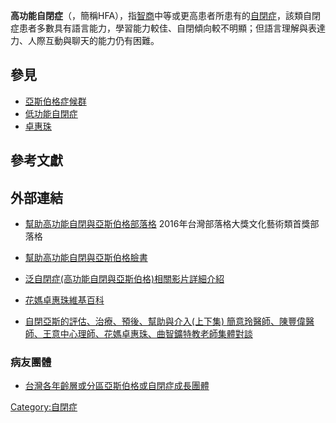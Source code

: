 {{Selfref|参见：[[维基百科:高功能自闭症和亚斯伯格症候群编辑|维基百科:高功能自闭症和亚斯伯格症候群编辑]]}}

{{Infobox medical condition (new)
| name            = 高功能自閉症
| image           =
| caption         =
| field           = [[精神病学|精神病学]]
| symptoms        = [[人際關係|人際關係]]交往困難，[[沟通|沟通]]障礙, 興趣受限，行爲重複。
| complications   = 社會孤立，就業問題，家庭壓力，[[霸凌|霸凌]]，[[自我傷害|自我傷害]]<ref>{{cite web |title=Autism spectrum disorder - Symptoms and causes |url=https://www.mayoclinic.org/diseases-conditions/autism-spectrum-disorder/symptoms-causes/syc-20352928 |website=Mayo Clinic |accessdate=2019-07-13 |language=en |archive-url=https://web.archive.org/web/20190714024941/https://www.mayoclinic.org/diseases-conditions/autism-spectrum-disorder/symptoms-causes/syc-20352928 |archive-date=14 July 2019 |url-status=live }}</ref>
| onset           = 2到3歲<ref name=NIH2016>{{cite web |title= NIMH " Autism Spectrum Disorder |url= https://www.nimh.nih.gov/health/topics/autism-spectrum-disorders-asd/index.shtml |website= nimh.nih.gov |accessdate= 20 April 2017 |date= October 2016 |archive-url= https://web.archive.org/web/20170421093226/https://www.nimh.nih.gov/health/topics/autism-spectrum-disorders-asd/index.shtml |archive-date= 21 April 2017 |url-status= live }}</ref><ref name=DSM5>{{cite book |author=American Psychiatric Association |title=Diagnostic and Statistical Manual of Mental Disorders, Fifth Edition (DSM-5) |chapter=Autism Spectrum Disorder. 299.00 (F84.0) |year=2013 |pages=50–59 |location=Arlington, VA |publisher=American Psychiatric Publishing |isbn=978-0-89042-559-6 |doi=10.1176/appi.books.9780890425596 }}</ref>
| duration        = 長期
| causes          = {{tsl|en|Heritability of autism||基因}}和環境因素
| risks           = 
| diagnosis       = 根據行為和發展史
| differential    = [[亞斯伯格症候群|亞斯伯格症候群]]，[[注意力不足過動症|注意力不足過動症]]，[[妥瑞症|妥瑞症]]，[[焦慮|焦慮]]，[[躁鬱症|躁鬱症]]，[[强迫症|强迫症]]
| prevention      =
| treatment       = [[行為治療|行為治療]], [[言語治療|言語治療]], [[精神药物|精神药物]]<ref name="CCD2007">{{cite journal | url = https://pediatrics.aappublications.org/content/120/5/1162 | vauthors = Myers SM, Johnson CP | title = Management of children with autism spectrum disorders | journal = Pediatrics | volume = 120 | issue = 5 | pages = 1162–82 | date = November 2007 | pmid = 17967921 | doi = 10.1542/peds.2007-2362 | doi-access = free | access-date = 2019-05-24 | archive-url = https://web.archive.org/web/20190323092305/https://pediatrics.aappublications.org/content/120/5/1162 | archive-date = 2019-03-23 | url-status = live }}</ref><ref name=San2016>{{cite journal |last1=Sanchack |first1=KE |last2=Thomas |first2=CA |title=Autism Spectrum Disorder: Primary Care Principles. |journal=American Family Physician |date=15 December 2016 |volume=94 |issue=12 |pages=972–79 |pmid=28075089}}</ref><ref>{{cite journal |last1=Sukhodolsky |first1=DG |last2=Bloch |first2=MH |last3=Panza |first3=KE |last4=Reichow |first4=B |title=Cognitive-behavioral therapy for anxiety in children with high-functioning autism: a meta-analysis. |journal=Pediatrics |date=November 2013 |volume=132 |issue=5 |pages=e1341–50 |doi=10.1542/peds.2013-1193 |pmid=24167175|pmc=3813396 }}</ref>
| medication      =  {{tsl|en|Atypical antipsychotics||抗精神病藥}}, [[抗抑郁药|抗抑郁药]], [[兴奋剂|兴奋剂]]（相關症狀）<ref name=Ji2015>{{cite journal | vauthors = Ji N, Findling RL | title = An update on pharmacotherapy for autism spectrum disorder in children and adolescents | journal = Current Opinion in Psychiatry | volume = 28 | issue = 2 | pages = 91–101 | date = March 2015 | pmid = 25602248 | doi = 10.1097/YCO.0000000000000132 }}</ref><ref name="Oswald DP 2006">{{cite journal | vauthors = Oswald DP, Sonenklar NA | title = Medication use among children with autism spectrum disorders | journal = Journal of Child and Adolescent Psychopharmacology | volume = 17 | issue = 3 | pages = 348–55 | date = June 2007 | pmid = 17630868 | doi = 10.1089/cap.2006.17303 }}</ref><ref name="ReferenceA">{{cite journal |last1=Jaeggi |first1=S. M. |last2=Buschkuehl |first2=M. |last3=Jonides |first3=J. |last4=Perrig |first4=W. J. |title=From the Cover: Improving fluid intelligence with training on working memory |journal=Proceedings of the National Academy of Sciences |volume=105 |issue=19 |pages=6829–33 |year=2008 |doi=10.1073/pnas.0801268105 |pmc=2383929 |pmid=18443283|bibcode=2008PNAS..105.6829J }}</ref>
| prognosis       = 
| frequency       =
| deaths          = 
}}
'''高功能自閉症'''（{{lang-en|High-functioning autism}}，簡稱HFA），指[[智商|智商]]中等或更高患者所患有的[[自閉症|自閉症]]，該類自閉症患者多數具有語言能力，學習能力較佳、自閉傾向較不明顯；但語言理解與表達力、人際互動與聊天的能力仍有困難。

==參見==
*[[亞斯伯格症候群|亞斯伯格症候群]]
*[[低功能自閉症|低功能自閉症]]
*[[卓惠珠|卓惠珠]]

== 參考文獻 ==
{{reflist}}

== 外部連結 ==
* {{zh-tw}}[https://helpasperger.blogspot.tw/ 幫助高功能自閉與亞斯伯格部落格] {{Wayback|url=https://helpasperger.blogspot.tw/ |date=20180511172607 }}2016年台灣部落格大獎文化藝術類首獎部落格
* {{zh-tw}}[https://www.facebook.com/aspergerhouse 幫助高功能自閉與亞斯伯格臉書] {{Wayback|url=https://www.facebook.com/aspergerhouse |date=20210415101052 }}
* {{zh-tw}}[https://helpasperger.blogspot.tw/2012/04/blog-post_7074.html 泛自閉症(高功能自閉與亞斯伯格)相關影片詳細介紹] {{Wayback|url=https://helpasperger.blogspot.tw/2012/04/blog-post_7074.html |date=20180527202419 }}
* {{zh-tw}}[[:卓惠珠|花媽卓惠珠維基百科]]
* {{zh-tw}}[https://helpasperger.blogspot.com/2020/12/blog-post_25.html 自閉亞斯的評估、治療、預後、幫助與介入(上下集) 簡意玲醫師、陳豐偉醫師、王意中心理師、花媽卓惠珠、曲智鑛特教老師集體對談] {{Wayback|url=https://helpasperger.blogspot.com/2020/12/blog-post_25.html |date=20210701020539 }}

=== 病友團體 ===
* {{zh-tw}}[https://helpasperger.blogspot.tw/2012/05/blog-post_30.html 台灣各年齡層或分區亞斯伯格或自閉症成長團體] {{Wayback|url=https://helpasperger.blogspot.tw/2012/05/blog-post_30.html |date=20171107002842 }}

{{Pervasive_developmental_disorders}}


[[Category:自閉症|Category:自閉症]]